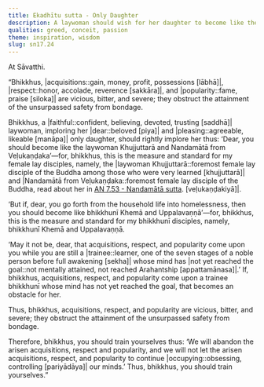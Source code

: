 ```yaml
---
title: Ekadhītu sutta - Only Daughter
description: A laywoman should wish for her daughter to become like the foremost female lay disciples Khujjuttarā and Nandamātā, and if she goes forth, may acquisitions, respect, and popularity not come upon her while she is still a trainee.
qualities: greed, conceit, passion
theme: inspiration, wisdom
slug: sn17.24
---
```


At Sāvatthi.

“Bhikkhus, |acquisitions::gain, money, profit, possessions [lābhā]|, |respect::honor, accolade, reverence [sakkāra]|, and |popularity::fame, praise [siloka]| are vicious, bitter, and severe; they obstruct the attainment of the unsurpassed safety from bondage.

Bhikkhus, a |faithful::confident, believing, devoted, trusting [saddhā]| laywoman, imploring her |dear::beloved [piya]| and |pleasing::agreeable, likeable [manāpa]| only daughter, should rightly implore her thus: ‘Dear, you should become like the laywoman Khujjuttarā and Nandamātā from Veḷukaṇḍaka’—for, bhikkhus, this is the measure and standard for my female lay disciples, namely, the |laywoman Khujjuttarā::foremost female lay disciple of the Buddha among those who were very learned [khujjuttarā]| and |Nandamātā from Veḷukaṇḍaka::foremost female lay disciple of the Buddha, read about her in [AN 7.53 - Nandamātā sutta](/an7.53). [veḷukaṇḍakiyā]|.

‘But if, dear, you go forth from the household life into homelessness, then you should become like bhikkhunī Khemā and Uppalavaṇṇā’—for, bhikkhus, this is the measure and standard for my bhikkhunī disciples, namely, bhikkhunī Khemā and Uppalavaṇṇā.

‘May it not be, dear, that acquisitions, respect, and popularity come upon you while you are still a |trainee::learner, one of the seven stages of a noble person before full awakening [sekha]| whose mind has |not yet reached the goal::not mentally attained, not reached Arahantship [appattamānasa]|.’ If, bhikkhus, acquisitions, respect, and popularity come upon a trainee bhikkhunī whose mind has not yet reached the goal, that becomes an obstacle for her.

Thus, bhikkhus, acquisitions, respect, and popularity are vicious, bitter, and severe; they obstruct the attainment of the unsurpassed safety from bondage.

Therefore, bhikkhus, you should train yourselves thus: ‘We will abandon the arisen acquisitions, respect and popularity, and we will not let the arisen acquisitions, respect, and popularity to continue |occupying::obsessing, controlling [pariyādāya]| our minds.’ Thus, bhikkhus, you should train yourselves.”